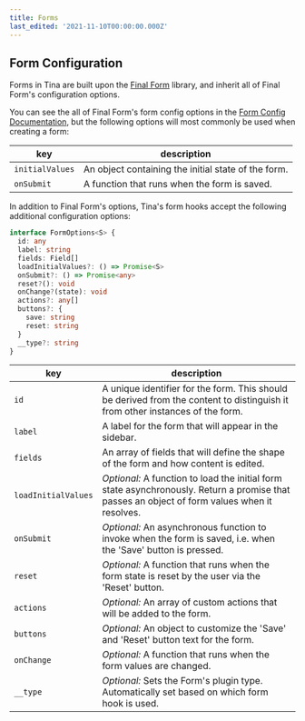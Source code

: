 ```yaml
---
title: Forms
last_edited: '2021-11-10T00:00:00.000Z'
---
```


## Form Configuration

Forms in Tina are built upon the [Final Form](https://final-form.org/) library, and inherit all of Final Form's configuration options.

You can see the all of Final Form's form config options in the [Form Config Documentation](https://final-form.org/docs/final-form/types/Config), but the following options will most commonly be used when creating a form:

| key             | description                                         |
| --------------- | --------------------------------------------------- |
| `initialValues` | An object containing the initial state of the form. |
| `onSubmit`      | A function that runs when the form is saved.        |

In addition to Final Form's options, Tina's form hooks accept the following additional configuration options:

```typescript
interface FormOptions<S> {
  id: any
  label: string
  fields: Field[]
  loadInitialValues?: () => Promise<S>
  onSubmit?: () => Promise<any>
  reset?(): void
  onChange?(state): void
  actions?: any[]
  buttons?: {
    save: string
    reset: string
  }
  __type?: string
}
```

| key                 | description                                                                                                                                   |
| ------------------- | --------------------------------------------------------------------------------------------------------------------------------------------- |
| `id`                | A unique identifier for the form. This should be derived from the content to distinguish it from other instances of the form.                 |
| `label`             | A label for the form that will appear in the sidebar.                                                                                         |
| `fields`            | An array of fields that will define the shape of the form and how content is edited.                                                          |
| `loadInitialValues` | _Optional:_ A function to load the initial form state asynchronously. Return a promise that passes an object of form values when it resolves. |
| `onSubmit`          | _Optional:_ An asynchronous function to invoke when the form is saved, i.e. when the 'Save' button is pressed.                                |
| `reset`             | _Optional:_ A function that runs when the form state is reset by the user via the 'Reset' button.                                             |
| `actions`           | _Optional:_ An array of custom actions that will be added to the form.                                                                        |
| `buttons`           | _Optional:_ An object to customize the 'Save' and 'Reset' button text for the form.                                                           |
| `onChange`          | _Optional:_ A function that runs when the form values are changed.                                                                            |
| `__type`            | _Optional:_ Sets the Form's plugin type. Automatically set based on which form hook is used.                                                  |

